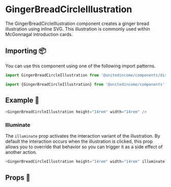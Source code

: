 
# GingerBreadCircleIllustration

The GingerBreadCircleIllustration component creates a ginger bread illustration using inline SVG. This illustration is commonly used within McGonnagal introduction cards.

## Importing 📦

You can use this component using one of the following import patterns.

```javascript
import GingerBreadCircleIllustration from '@unitedincome/components/dist/GingerBreadCircleIllustration';
```

```javascript
import {GingerBreadCircleIllustration} from '@unitedincome/components';
```

## Example 🚀

<Preview>
  <GingerBreadCircleIllustration height="14rem" width="14rem" />
</Preview>

```javascript
<GingerBreadCircleIllustration height="14rem" width="14rem" />
```

### Illuminate

The `illuminate` prop activates the interaction variant of the illustration. By default the interaction occurs when the illustration is clicked, this prop allows you to override that behavior so you can trigger it as a side effect of another action.

<Preview>
  <GingerBreadCircleIllustration height="14rem" width="14rem" illuminate />
</Preview>

```javascript
<GingerBreadCircleIllustration height="14rem" width="14rem" illuminate />
```

## Props 🔧

<Props of={GingerBreadCircleIllustration} />
